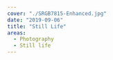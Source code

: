 ---
cover: "./SRGB7815-Enhanced.jpg"
date: "2019-09-06"
title: "Still Life"
areas:
  - Photography
  - Still life
---
